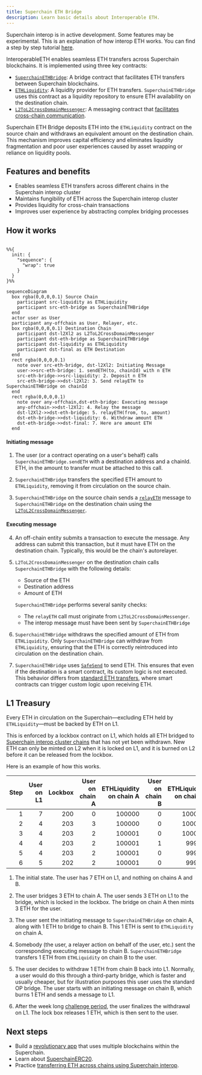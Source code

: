 ```yaml
---
title: Superchain ETH Bridge
description: Learn basic details about Interoperable ETH.
---
```


<Info>Superchain interop is in active development. Some features may be experimental.</Info>
<Info>
  This is an explanation of how interop ETH works.
  You can find a step by step tutorial [here](/interop/tutorials/bridge-crosschain-eth).
</Info>


InteroperableETH enables seamless ETH transfers across Superchain blockchains. It is implemented using three key contracts:

*   [`SuperchainETHBridge`](https://github.com/ethereum-optimism/optimism/blob/develop/packages/contracts-bedrock/src/L2/SuperchainETHBridge.sol): A bridge contract that facilitates ETH transfers between Superchain blockchains.
*   [`ETHLiquidity`](https://github.com/ethereum-optimism/optimism/blob/develop/packages/contracts-bedrock/src/L2/ETHLiquidity.sol): A liquidity provider for ETH transfers. 
`SuperchainETHBridge` uses this contract as a liquidity repository to ensure ETH availability on the destination chain.
*   [`L2ToL2CrossDomainMessenger`](https://github.com/ethereum-optimism/optimism/blob/develop/packages/contracts-bedrock/src/L2/L2ToL2CrossDomainMessenger.sol): A messaging contract that [facilitates cross-chain communication](/interop/message-passing).

Superchain ETH Bridge deposits ETH into the `ETHLiquidity` contract on the source chain and withdraws an equivalent amount on the destination chain. 
This mechanism improves capital efficiency and eliminates liquidity fragmentation and poor user experiences caused by asset wrapping or reliance on liquidity pools.

## Features and benefits

*   Enables seamless ETH transfers across different chains in the Superchain interop cluster 
*   Maintains fungibility of ETH across the Superchain interop cluster 
*   Provides liquidity for cross-chain transactions
*   Improves user experience by abstracting complex bridging processes

## How it works

```mermaid

%%{
  init: {
    "sequence": {
      "wrap": true
    }
  }
}%%

sequenceDiagram
  box rgba(0,0,0,0.1) Source Chain
    participant src-liquidity as ETHLiquidity
    participant src-eth-bridge as SuperchainETHBridge
  end
  actor user as User
  participant any-offchain as User, Relayer, etc.  
  box rgba(0,0,0,0.1) Destination Chain
    participant dst-l2Xl2 as L2ToL2CrossDomainMessenger
    participant dst-eth-bridge as SuperchainETHBridge
    participant dst-liquidity as ETHLiquidity       
    participant dst-final as ETH Destination
  end
  rect rgba(0,0,0,0.1)
    note over src-eth-bridge, dst-l2Xl2: Initiating Message
    user->>src-eth-bridge: 1. sendETH(to, chainId) with n ETH
    src-eth-bridge->>src-liquidity: 2. Deposit n ETH
    src-eth-bridge->>dst-l2Xl2: 3. Send relayETH to SuperchainETHBridge on chainId
  end
  rect rgba(0,0,0,0.1)
    note over any-offchain,dst-eth-bridge: Executing message
    any-offchain->>dst-l2Xl2: 4. Relay the message
    dst-l2Xl2->>dst-eth-bridge: 5. relayETH(from, to, amount)
    dst-eth-bridge->>dst-liquidity: 6. Withdraw amount ETH
    dst-eth-bridge->>dst-final: 7. Here are amount ETH
  end
```

#### Initiating message

1.  The user (or a contract operating on a user's behalf) calls `SuperchainETHBridge.sendETH` with a destination address and a chainId.
    ETH, in the amount to transfer must be attached to this call.

2.  `SuperchainETHBridge` transfers the specified ETH amount to `ETHLiquidity`, removing it from circulation on the source chain.

3.  `SuperchainETHBridge` on the source chain sends a [`relayETH`](https://github.com/ethereum-optimism/optimism/blob/develop/packages/contracts-bedrock/src/L2/SuperchainETHBridge.sol) message to `SuperchainETHBridge` on the destination chain using the [`L2ToL2CrossDomainMessenger`](/interop/message-passing).

#### Executing message

4.  An off-chain entity submits a transaction to execute the message.
    Any address can submit this transaction, but it must have ETH on the destination chain.
    Typically, this would be the chain's autorelayer.

5.  `L2ToL2CrossDomainMessenger` on the destination chain calls `SuperchainETHBridge` with the following details:

    *   Source of the ETH
    *   Destination address
    *   Amount of ETH

    `SuperchainETHBridge` performs several sanity checks:

    *   The `relayETH` call must originate from `L2ToL2CrossDomainMessenger`.
    *   The interop message must have been sent by `SuperchainETHBridge`

6.  `SuperchainETHBridge` withdraws the specified amount of ETH from `ETHLiquidity`.
    Only `SuperchainETHBridge` can withdraw from `ETHLiquidity`, ensuring that the ETH is correctly reintroduced into circulation on the destination chain.

7.  `SuperchainETHBridge` uses [`SafeSend`](https://github.com/ethereum-optimism/optimism/blob/develop/packages/contracts-bedrock/src/universal/SafeSend.sol) to send ETH.
    This ensures that even if the destination is a smart contract, its custom logic is not executed.
This behavior differs from [standard ETH transfers](https://docs.base.org/learn/address-and-payable/address-and-payable#receiving-ether-with-payable-addresses), where smart contracts can trigger custom logic upon receiving ETH.

## L1 Treasury

Every ETH in circulation on the Superchain—excluding ETH held by `ETHLiquidity`—must be backed by ETH on L1.

This is enforced by a lockbox contract on L1, which holds all ETH bridged to [Superchain interop cluster chains](/interop/explainer#superchain-interop-cluster) that has not yet been withdrawn.
New ETH can only be minted on L2 when it is locked on L1, and it is burned on L2 before it can be released from the lockbox.

Here is an example of how this works.

| Step | User on L1 | Lockbox | User on chain A | ETHLiquidity on chain A | User on chain B | ETHLiquidity on chain B |
| ---: | ---------: | ------: | --------------: | ----------------------: | --------------: | ----------------------: |
|    1 |          7 |     200 |               0 |                  100000 |               0 |                  100000 |
|    2 |          4 |     203 |               3 |                  100000 |               0 |                  100000 |
|    3 |          4 |     203 |               2 |                  100001 |               0 |                  100000 |
|    4 |          4 |     203 |               2 |                  100001 |               1 |                   99999 |
|    5 |          4 |     203 |               2 |                  100001 |               0 |                   99999 |
|    6 |          5 |     202 |               2 |                  100001 |               0 |                   99999 |

1.  The initial state. The user has 7 ETH on L1, and nothing on chains A and B.

2.  The user bridges 3 ETH to chain A.
    The user sends 3 ETH on L1 to the bridge, which is locked in the lockbox.
    The bridge on chain A then mints 3 ETH for the user.

3.  The user sent the initiating message to `SuperchainETHBridge` on chain A, along with 1 ETH to bridge to chain B.
    This 1 ETH is sent to `ETHLiquidity` on chain A.

4.  Somebody (the user, a relayer action on behalf of the user, etc.) sent the corresponding executing message to chain B.
    `SuperchainETHBridge` transfers 1 ETH from `ETHLiquidity` on chain B to the user.

5.  The user decides to withdraw 1 ETH from chain B back into L1.
    Normally, a user would do this through a third-party bridge, which is faster and usually cheaper, but for illustration purposes this user uses the standard OP bridge.
    The user starts with an initiating message on chain B, which burns 1 ETH and sends a message to L1.

6.  After the week long [challenge period](/connect/resources/glossary#challenge-period), the user finalizes the withdrawal on L1.
    The lock box releases 1 ETH, which is then sent to the user.

## Next steps

*   Build a [revolutionary app](/app-developers/quickstarts/starter-kit) that uses multiple blockchains within the Superchain.
*   Learn about [SuperchainERC20](/interop/superchain-erc20).
*   Practice [transferring ETH across chains using Superchain interop](/interop/tutorials/bridge-crosschain-eth).
